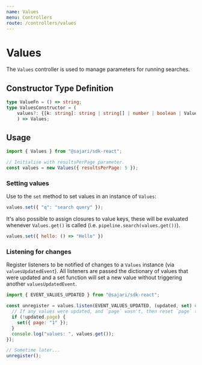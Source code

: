 ```yaml
---
name: Values
menu: Controllers
route: /controllers/values
---
```


# Values

The `Values` controller is used to manage parameters for running searches.

## Constructor Type Definition
```typescript
type ValueFn = () => string;
type ValuesConstructor = (
    values?: {[k: string]: string | string[] | number | boolean | ValueFn }
    ) => Values;
```

## Usage

```javascript
import { Values } from "@sajari/sdk-react";

// Initialise with resultsPerPage parameter.
const values = new Values({ resultsPerPage: 5 });
```

### Setting values

Use to the `set` method to set values in an instance of `Values`:

```javascript
values.set({ "q": "search query" });
```

It's also possible to assign closures to value keys, these will be evaluated whenever `Values.get()` is called (i.e. `pipeline.search(values.get())`).

```javascript
values.set({ hello: () => "Hello" })
```

### Listening for changes

Register listeners to be notified of changes to a `Values` instance (via `valuesUpdatedEvent`).  All listeners are passed the dictionary of values that were updated and a set function will set a new value without triggering another `valuesUpdatedEvent`.

```javascript
import { EVENT_VALUES_UPDATED } from "@sajari/sdk-react";

const unregister = values.listen(EVENT_VALUES_UPDATED, (updated, set) => {
  // If any values were updated, and `page` wasn't, then reset `page` to 1
  if (!updated.page) {
    set({ page: "1" });
  }
  console.log("values: ", values.get());
});

// Sometime later...
unregister();
```